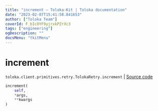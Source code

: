 ```yaml
---
title: "increment — Toloka-Kit | Toloka documentation"
date: "2023-02-07T15:41:58.841653"
author: ["Toloka Team"]
coverId: F_bIcOYF9yjrxkPZrXc3
tags: ["engineering"]
ogDescription: ""
docsMenu: "tkitMenu"
---
```


# increment
`toloka.client.primitives.retry.TolokaRetry.increment` | [Source code](https://github.com/Toloka/toloka-kit/blob/v1.1.3/src/client/primitives/retry.py#L85)

```python
increment(
    self,
    *args,
    **kwargs
)
```